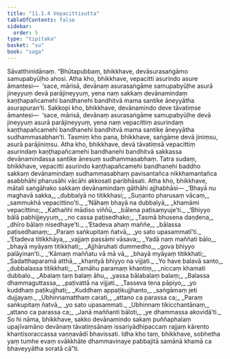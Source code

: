 ```yaml
---
title: "11.1.4 Vepacittisutta"
tableOfContents: false
sidebar:
  order: 5
type: "tipitaka"
basket: "su"
book: "saga"
---
```



<DynamicBreadcrumb />

<Division number="250" book="saga" bookNo="12" page="222">

<Paragraph number="1561" book="saga">
Sāvatthinidānaṃ. “Bhūtapubbaṃ, bhikkhave, devāsurasaṅgāmo samupabyūḷho ahosi. Atha kho, bhikkhave, vepacitti asurindo asure āmantesi—  ‘sace, mārisā, devānaṃ asurasaṅgāme samupabyūḷhe asurā jineyyuṃ devā parājineyyuṃ, yena naṃ sakkaṃ devānamindaṃ kaṇṭhapañcamehi bandhanehi bandhitvā mama santike āneyyātha asurapuran’ti. Sakkopi kho, bhikkhave, devānamindo deve tāvatiṃse āmantesi—  ‘sace, mārisā, devānaṃ asurasaṅgāme samupabyūḷhe devā jineyyuṃ asurā parājineyyuṃ, yena naṃ vepacittiṃ asurindaṃ kaṇṭhapañcamehi bandhanehi bandhitvā mama santike āneyyātha sudhammasabhan’ti. Tasmiṃ kho pana, bhikkhave, saṅgāme devā jiniṃsu, asurā parājiniṃsu. Atha kho, bhikkhave, devā tāvatiṃsā vepacittiṃ asurindaṃ kaṇṭhapañcamehi bandhanehi bandhitvā sakkassa devānamindassa santike ānesuṃ sudhammasabhaṃ. Tatra sudaṃ, bhikkhave, vepacitti asurindo kaṇṭhapañcamehi bandhanehi baddho sakkaṃ devānamindaṃ sudhammasabhaṃ pavisantañca nikkhamantañca asabbhāhi pharusāhi vācāhi akkosati paribhāsati. Atha kho, bhikkhave, mātali saṅgāhako sakkaṃ devānamindaṃ gāthāhi ajjhabhāsi—
</Paragraph>

<Paragraph number="1562" type="verses" book="saga">
_‘Bhayā nu maghavā sakka,_  
_dubbalyā no titikkhasi;_  
_Suṇanto pharusaṃ vācaṃ,_  
_sammukhā vepacittino’ti._  

</Paragraph>

<Paragraph number="1563" type="verses" book="saga">
_‘Nāhaṃ bhayā na dubbalyā,_  
_khamāmi vepacittino;_  
_Kathañhi mādiso viññū,_  
_bālena paṭisaṃyuje’ti._  

</Paragraph>

<Paragraph number="1564" type="verses" book="saga">
_‘Bhiyyo bālā pabhijjeyyuṃ,_  
_no cassa paṭisedhako;_  
_Tasmā bhusena daṇḍena,_  
_dhīro bālaṃ nisedhaye’ti._  

</Paragraph>

<Paragraph number="1565" type="verses" book="saga">
_‘Etadeva ahaṃ maññe,_  
_bālassa paṭisedhanaṃ;_  
_Paraṃ saṅkupitaṃ ñatvā,_  
_yo sato upasammatī’ti._  

</Paragraph>

<Paragraph number="1566" type="verses" book="saga">
_‘Etadeva titikkhāya,_  
_vajjaṃ passāmi vāsava;_  
_Yadā naṃ maññati bālo,_  
_bhayā myāyaṃ titikkhati;_  
_Ajjhāruhati dummedho,_  
_gova bhiyyo palāyinan’ti._  

</Paragraph>

<Paragraph number="1567" type="verses" book="saga">
_‘Kāmaṃ maññatu vā mā vā,_  
_bhayā myāyaṃ titikkhati;_  
_Sadatthaparamā atthā,_  
_khantyā bhiyyo na vijjati._  

</Paragraph>

<Paragraph number="1568" type="verses" book="saga">
_Yo have balavā santo,_  
_dubbalassa titikkhati;_  
_Tamāhu paramaṃ khantiṃ,_  
_niccaṃ khamati dubbalo._  

</Paragraph>

<Paragraph number="1569" type="verses" book="saga">
_Abalaṃ taṃ balaṃ āhu,_  
_yassa bālabalaṃ balaṃ;_  
_Balassa dhammaguttassa,_  
_paṭivattā na vijjati._  

</Paragraph>

<Paragraph number="1570" type="verses" book="saga">
_Tasseva tena pāpiyo,_  
_yo kuddhaṃ paṭikujjhati;_  
_Kuddhaṃ appaṭikujjhanto,_  
_saṅgāmaṃ jeti dujjayaṃ._  

</Paragraph>

<Paragraph number="1571" type="verses" book="saga">
_Ubhinnamatthaṃ carati,_  
_attano ca parassa ca;_  
_Paraṃ saṅkupitaṃ ñatvā,_  
_yo sato upasammati._  

</Paragraph>

<Paragraph number="1572" type="verses" book="saga">
_Ubhinnaṃ tikicchantānaṃ,_  
_attano ca parassa ca;_  
_Janā maññanti bāloti,_  
_ye dhammassa akovidā’ti._  

</Paragraph>

<Paragraph number="1573" book="saga">
So hi nāma, bhikkhave, sakko devānamindo sakaṃ puññaphalaṃ upajīvamāno devānaṃ tāvatiṃsānaṃ issariyādhipaccaṃ rajjaṃ kārento khantisoraccassa vaṇṇavādī bhavissati. Idha kho taṃ, bhikkhave, sobhetha yaṃ tumhe evaṃ svākkhāte dhammavinaye pabbajitā samānā khamā ca bhaveyyātha soratā cā”ti.
</Paragraph>
</Division>